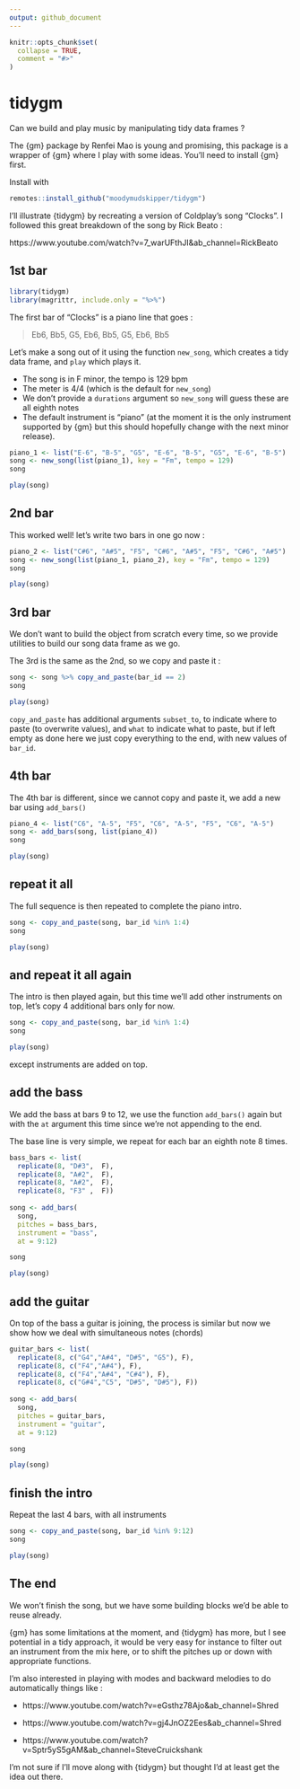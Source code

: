 ```yaml
---
output: github_document
---
```


<!-- README.md is generated from README.Rmd. Please edit that file -->

```r
knitr::opts_chunk$set(
  collapse = TRUE,
  comment = "#>"
)
```

# tidygm

Can we build and play music by manipulating tidy data frames ?

The {gm} package by Renfei Mao is young and promising, this package is a wrapper of {gm} where
I play with some ideas. You'll need to install {gm} first.

Install with

```r
remotes::install_github("moodymudskipper/tidygm")
```

I'll illustrate {tidygm} by recreating a version of Coldplay's song "Clocks".
I followed this great breakdown of the song by Rick Beato :

https://www.youtube.com/watch?v=7_warUFthJI&ab_channel=RickBeato

## 1st bar

```r
library(tidygm)
library(magrittr, include.only = "%>%")
```


The first bar of "Clocks" is a piano line that goes : 

> Eb6, Bb5, G5, Eb6, Bb5, G5, Eb6, Bb5

Let's make a song out of it using the function `new_song`, which creates a tidy data frame, and `play` which plays it. 

* The song is in F minor, the tempo is 129 bpm
* The meter is 4/4 (which is the default for `new_song`)
* We don't provide a `durations` argument so `new_song` will guess these are all eighth notes
* The default instrument is "piano" (at the moment it is the only instrument
supported by {gm} but this should hopefully change with the next minor release).

```r
piano_1 <- list("E-6", "B-5", "G5", "E-6", "B-5", "G5", "E-6", "B-5")
song <- new_song(list(piano_1), key = "Fm", tempo = 129)
song

play(song)
```

## 2nd bar

This worked well! let's write two bars in one go now :

```r
piano_2 <- list("C#6", "A#5", "F5", "C#6", "A#5", "F5", "C#6", "A#5")
song <- new_song(list(piano_1, piano_2), key = "Fm", tempo = 129)
song

play(song)
```

## 3rd bar

We don't want to build the object from scratch every time, so we provide utilities
to build our song data frame as we go.

The 3rd is the same as the 2nd, so we copy and paste it :

```r
song <- song %>% copy_and_paste(bar_id == 2)
song

play(song)
```

`copy_and_paste` has additional arguments `subset_to`, to indicate where to paste
(to overwrite values), and `what` to indicate what to paste, but if left empty
as done here we just copy everything to the end, with new values of `bar_id`.

## 4th bar

The 4th bar is different, since we cannot copy and paste it, we add
a new bar using `add_bars()`

```r
piano_4 <- list("C6", "A-5", "F5", "C6", "A-5", "F5", "C6", "A-5")
song <- add_bars(song, list(piano_4))
song

play(song)
```

## repeat it all

The full sequence is then repeated to complete the piano intro.

```r
song <- copy_and_paste(song, bar_id %in% 1:4)
song

play(song)
```

## and repeat it all again

The intro is then played again, but this time we'll add other instruments on top,
let's copy 4 additional bars only for now.

```r
song <- copy_and_paste(song, bar_id %in% 1:4)
song

play(song)
```


except instruments are added on top.

## add the bass

We add the bass at bars 9 to 12, we use the function `add_bars()` again
but with the `at` argument this time since we're not appending to the end.

The base line is very simple, we repeat for each bar an eighth note 8 times.

```r
bass_bars <- list(
  replicate(8, "D#3",  F),
  replicate(8, "A#2",  F), 
  replicate(8, "A#2",  F), 
  replicate(8, "F3" ,  F))
  
song <- add_bars(
  song, 
  pitches = bass_bars,
  instrument = "bass",
  at = 9:12)

song

play(song)
```

## add the guitar

On top of the bass a guitar is joining, the process is similar but now we show
how we deal with simultaneous notes (chords)

```r
guitar_bars <- list(
  replicate(8, c("G4","A#4", "D#5", "G5"), F),
  replicate(8, c("F4","A#4"), F),
  replicate(8, c("F4","A#4", "C#4"), F),
  replicate(8, c("G#4","C5", "D#5", "D#5"), F))
  
song <- add_bars(
  song, 
  pitches = guitar_bars,
  instrument = "guitar",
  at = 9:12)

song

play(song)
```

## finish the intro

Repeat the last 4 bars, with all instruments

```r
song <- copy_and_paste(song, bar_id %in% 9:12)
song

play(song)
```

## The end

We won't finish the song, but we have some building blocks we'd be able to reuse already.

{gm} has some limitations at the moment, and {tidygm} has more, but I see potential
in a tidy approach, it would be very easy for instance to filter out an instrument
from the mix here, or to shift the pitches up or down with appropriate functions.

I'm also interested in playing with modes and backward melodies to do automatically things like :

* https://www.youtube.com/watch?v=eGsthz78Ajo&ab_channel=Shred

* https://www.youtube.com/watch?v=gj4JnOZ2Ees&ab_channel=Shred

* https://www.youtube.com/watch?v=Sptr5yS5gAM&ab_channel=SteveCruickshank

I'm not sure if I'll move along with {tidygm} but thought I'd at least get the idea
out there.

